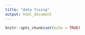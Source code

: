 ```yaml
---
title: "data fixing"
output: html_document
---
```


```r
knitr::opts_chunk$set(echo = TRUE)
```

